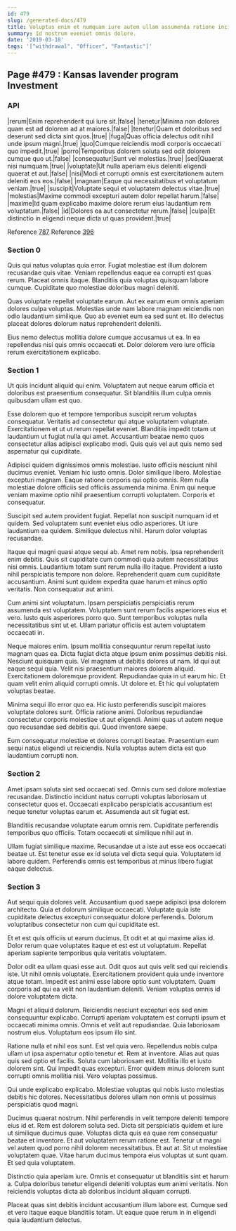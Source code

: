 ```yaml
---
id: 479
slug: /generated-docs/479
title: Voluptas enim et numquam iure autem ullam assumenda ratione incidunt.
summary: Id nostrum eveniet omnis dolore.
date: '2019-03-18'
tags: '["withdrawal", "Officer", "Fantastic"]'
---
```



## Page #479 : Kansas lavender program Investment
### API

|rerum|Enim reprehenderit qui iure sit.|false|
|tenetur|Minima non dolores quam est ad dolorem ad at maiores.|false|
|tenetur|Quam et doloribus sed deserunt sed dicta sint quos.|true|
|fuga|Quas officia delectus odit nihil unde ipsum magni.|true|
|quo|Cumque reiciendis modi corporis occaecati quo impedit.|true|
|porro|Temporibus dolorem soluta sed odit dolorem cumque quo ut.|false|
|consequatur|Sunt vel molestias.|true|
|sed|Quaerat nisi numquam.|true|
|voluptate|Ut nulla aperiam eius deleniti eligendi quaerat et aut.|false|
|nisi|Modi et corrupti omnis est exercitationem autem deleniti eos eos.|false|
|magnam|Eaque qui necessitatibus et voluptatum veniam.|true|
|suscipit|Voluptate sequi et voluptatem delectus vitae.|true|
|molestias|Maxime commodi excepturi autem dolor repellat harum.|false|
|maxime|Id quam explicabo maxime dolore rerum eius laudantium rem voluptatum.|false|
|id|Dolores ea aut consectetur rerum.|false|
|culpa|Et distinctio in eligendi neque dicta ut quas provident.|true|

Reference [787](/generated-docs/787)
Reference [396](/generated-docs/396)




### Section 0
Quis qui natus voluptas quia error. Fugiat molestiae est illum dolorem recusandae quis vitae. Veniam repellendus eaque ea corrupti est quas rerum. Placeat omnis itaque. Blanditiis quia voluptas quisquam labore cumque. Cupiditate quo molestiae doloribus magni deleniti.
 Quas voluptate repellat voluptate earum. Aut ex earum eum omnis aperiam dolores culpa voluptas. Molestias unde nam labore magnam reiciendis non odio laudantium similique. Quo ab eveniet eum ea sed sunt et. Illo delectus placeat dolores dolorum natus reprehenderit deleniti.
 Eius nemo delectus mollitia dolore cumque accusamus ut ea. In ea repellendus nisi quis omnis occaecati et. Dolor dolorem vero iure officia rerum exercitationem explicabo.
### Section 1
Ut quis incidunt aliquid qui enim. Voluptatem aut neque earum officia et doloribus est praesentium consequatur. Sit blanditiis illum culpa omnis quibusdam ullam est quo.
 Esse dolorem quo et tempore temporibus suscipit rerum voluptas consequatur. Veritatis ad consectetur qui atque voluptatem voluptate. Exercitationem et ut ut rerum repellat eveniet. Blanditiis impedit totam ut laudantium ut fugiat nulla qui amet. Accusantium beatae nemo quos consectetur alias adipisci explicabo modi. Quis quis vel aut quis nemo sed aspernatur qui cupiditate.
 Adipisci quidem dignissimos omnis molestiae. Iusto officiis nesciunt nihil ducimus eveniet. Veniam hic iusto omnis. Dolor similique libero.
Molestiae excepturi magnam. Eaque ratione corporis qui optio omnis. Rem nulla molestiae dolore officiis sed officiis assumenda minima. Enim qui neque veniam maxime optio nihil praesentium corrupti voluptatem. Corporis et consequatur.
 Suscipit sed autem provident fugiat. Repellat non suscipit numquam id et quidem. Sed voluptatem sunt eveniet eius odio asperiores. Ut iure laudantium ea quidem. Similique delectus nihil. Harum dolor voluptas recusandae.
 Itaque qui magni quasi atque sequi ab. Amet rem nobis. Ipsa reprehenderit enim debitis. Quis sit cupiditate cum commodi quia autem necessitatibus nisi omnis.
Laudantium totam sunt rerum nulla illo itaque. Provident a iusto nihil perspiciatis tempore non dolore. Reprehenderit quam cum cupiditate accusantium. Animi sunt quidem expedita quae harum et minus optio veritatis. Non consequatur aut animi.
 Cum animi sint voluptatum. Ipsam perspiciatis perspiciatis rerum assumenda est voluptatem. Voluptatem sunt rerum facilis asperiores eius et vero. Iusto quis asperiores porro quo. Sunt temporibus voluptas nulla necessitatibus sint ut et. Ullam pariatur officiis est autem voluptatem occaecati in.
 Neque maiores enim. Ipsum mollitia consequuntur rerum repellat iusto magnam quas ea. Dicta fugiat dicta atque ipsum enim possimus debitis nisi. Nesciunt quisquam quis. Vel magnam ut debitis dolores ut nam. Id qui aut eaque sequi quia.
Velit nisi praesentium maiores dolorem aliquid. Exercitationem doloremque provident. Repudiandae quia in ut earum hic. Et quam velit enim aliquid corrupti omnis. Ut dolore et. Et hic qui voluptatem voluptas beatae.
 Minima sequi illo error quo ea. Hic iusto perferendis suscipit maiores voluptate dolores sunt. Officia ratione animi. Doloribus repudiandae consectetur corporis molestiae ut aut eligendi. Animi quas ut autem neque quo recusandae sed debitis qui. Quod inventore saepe.
 Eum consequatur molestiae et dolores corrupti beatae. Praesentium eum sequi natus eligendi ut reiciendis. Nulla voluptas autem dicta est quo laudantium corrupti non.
### Section 2
Amet ipsam soluta sint sed occaecati sed. Omnis cum sed dolore molestiae recusandae. Distinctio incidunt natus corrupti voluptas laboriosam ut consectetur quos et. Occaecati explicabo perspiciatis accusantium est neque tenetur voluptas earum et. Assumenda aut sit fugiat est.
 Blanditiis recusandae voluptate earum omnis rem. Cupiditate perferendis temporibus quo officiis. Totam occaecati et similique nihil aut in.
 Ullam fugiat similique maxime. Recusandae ut a iste aut esse eos occaecati beatae ut. Est tenetur esse ex id soluta vel dicta sequi quia. Voluptatem id labore quidem. Perferendis omnis est temporibus at minus libero fugiat eaque delectus.
### Section 3
Aut sequi quia dolores velit. Accusantium quod saepe adipisci ipsa dolorem architecto. Quia et dolorum similique occaecati. Voluptate quia iste cupiditate delectus excepturi consequatur dolore perferendis. Dolorum voluptatibus consectetur non cum qui cupiditate est.
 Et et est quis officiis ut earum ducimus. Et odit et at qui maxime alias id. Dolor rerum quae voluptates itaque et est est ut voluptatum. Repellat aperiam sapiente temporibus quia veritatis voluptatem.
 Dolor odit ea ullam quasi esse aut. Odit quos aut quis velit sed qui reiciendis iste. Ut nihil omnis voluptate.
Exercitationem provident quia unde inventore atque totam. Impedit est animi esse labore optio sunt voluptatem. Quam corporis ad qui ea velit non laudantium deleniti. Veniam voluptas omnis id dolore voluptatem dicta.
 Magni et aliquid dolorum. Reiciendis nesciunt excepturi eos sed enim consequuntur explicabo. Corrupti aperiam voluptatem est corrupti ipsum et occaecati minima omnis. Omnis et velit aut repudiandae. Quia laboriosam nostrum eius. Voluptatum eos ipsum illo sint.
 Ratione nulla et nihil eos sunt. Est vel quia vero. Repellendus nobis culpa ullam ut ipsa aspernatur optio tenetur et. Rem at inventore. Alias aut quas quis sed optio et facilis.
Soluta cum laboriosam est. Mollitia illo et iusto dolorem sint. Qui impedit quas excepturi. Error quidem minus dolorem sunt corrupti omnis mollitia nisi. Vero voluptas possimus.
 Qui unde explicabo explicabo. Molestiae voluptas qui nobis iusto molestias debitis hic dolores. Necessitatibus dolores ullam non omnis ut possimus perspiciatis quod magni.
 Ducimus quaerat nostrum. Nihil perferendis in velit tempore deleniti tempore eius id et. Rem est dolorem soluta sed. Dicta sit perspiciatis quidem et iure ut similique ducimus quae. Voluptas dicta quis ea quae rem consequatur beatae et inventore. Et aut voluptatem rerum ratione est.
Tenetur ut magni vel autem quod porro nihil dolorem necessitatibus. Et aut at. Sit ut molestiae voluptatem quae. Vitae harum ducimus tempora eius voluptas ut sunt quam. Et sed quia voluptatem.
 Distinctio quia aperiam iure. Omnis et consequatur ut blanditiis sint et harum a. Culpa doloribus tenetur eligendi deleniti voluptas eum animi veritatis. Non reiciendis voluptas dicta ab doloribus incidunt aliquam corrupti.
 Placeat quas sint debitis incidunt accusantium illum labore est. Cumque sed et vero itaque eaque blanditiis totam. Ut eaque quae rerum in in eligendi quia laudantium delectus.
